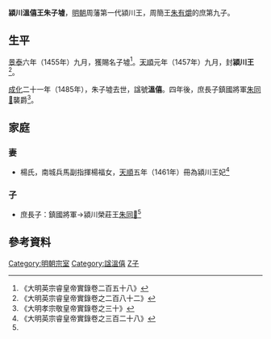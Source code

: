 '''潁川溫僖王朱子墟'''{{BD|1440年代||1485年||catIdx=Z朱}}，[[明朝|明朝]]周藩第一代潁川王，周簡王[[朱有爝|朱有爝]]的庶第九子。

==生平==
[[景泰_(年號)|景泰]]六年（1455年）九月，獲賜名子墟<ref>《大明英宗睿皇帝實錄卷二百五十八》</ref>。[[天順_(明朝)|天順]]元年（1457年）九月，封'''潁川王'''<ref>《大明英宗睿皇帝實錄卷之二百八十二》</ref>。

[[成化|成化]]二十一年（1485年），朱子墟去世，諡號'''溫僖'''。四年後，庶長子鎮國將軍[[朱同𨭖|朱同𨭖]]襲爵<ref name=xz>《大明孝宗敬皇帝實錄卷之三十》</ref>。

==家庭==
===妻===
*楊氏，南城兵馬副指揮楊福女，[[天順_(明朝)|天順]]五年（1461年）冊為潁川王妃<ref>《大明英宗睿皇帝實錄卷之三百二十八》</ref>

===子===
*庶長子：鎮國將軍→潁川榮莊王[[朱同𨭖|朱同𨭖]]<ref name=xz/>

==參考資料==
{{reflist|2}}

{{s-start}}
{{s-none|無|[[明朝|明政府]]封之}}
{{s-ttl|title=[[明朝藩王列表_(周王系)#潁川國|明潁川國國王]]|years=1457年－1485年}}
{{s-aft|after=子榮莊王[[朱同𨭖|朱同𨭖]]}}
{{end}}

[[Category:明朝宗室|Category:明朝宗室]]
[[Category:諡溫僖|Category:諡溫僖]]
[[Category:朱姓|Z子]]